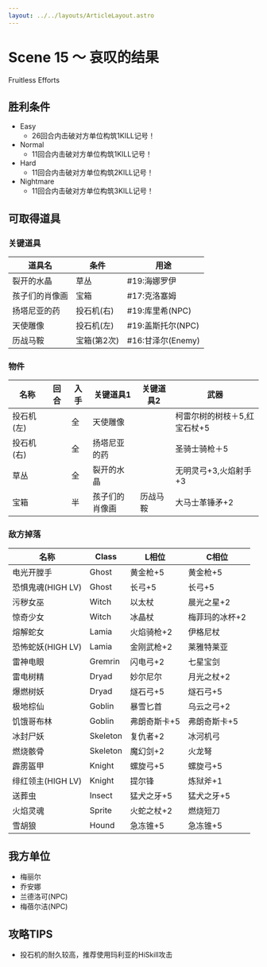 ```yaml
---
layout: ../../layouts/ArticleLayout.astro
---
```

# Scene 15 ～ 哀叹的结果  

Fruitless Efforts

## 胜利条件 

- Easy
  - 26回合内击破对方单位构筑1KILL记号！
- Normal
  - 11回合内击破对方单位构筑1KILL记号！
- Hard
  - 11回合内击破对方单位构筑2KILL记号！
- Nightmare
  - 11回合内击破对方单位构筑3KILL记号！

## 可取得道具 

### 关键道具

|道具名|条件|用途|
|---|---|---|
|裂开的水晶|草丛|#19:海娜罗伊|
|孩子们的肖像画|宝箱|#17:克洛塞姆|
|扬塔尼亚的药|投石机(右)|#19:库里希(NPC)|
|天使雕像|投石机(左)|#19:盖斯托尔(NPC)|
|历战马鞍|宝箱(第2次)|#16:甘泽尔(Enemy)|

### 物件

|名称|回合|入手|关键道具1|关键道具2|武器|
|---|---|---|---|---|---|
|投石机(左)||全|天使雕像||柯雷尔树的树枝＋5,红宝石杖+5|
|投石机(右)||全|扬塔尼亚的药||圣骑士骑枪＋5|
|草丛||全|裂开的水晶||无明灵弓+3,火焰射手+3|
|宝箱||半|孩子们的肖像画|历战马鞍|大马士革锤矛+2|

### 敌方掉落

|名称|Class|L相位|C相位|
|---|---|---|---|
|电光开膛手|Ghost|黄金枪+5|黄金枪+5|
|恐惧鬼魂(HIGH LV)|Ghost|长弓+5|长弓+5|
|污秽女巫|Witch|以太杖|晨光之星+2|
|惊奇少女|Witch|冰晶杖|梅菲玛的冰杯+2|
|熔解蛇女|Lamia|火焰骑枪+2|伊格尼杖|
|恐怖蛇妖(HIGH LV)|Lamia|金刚武枪+2|莱雅特莱亚|
|雷神电眼|Gremrin|闪电弓+2|七星宝剑|
|雷电树精|Dryad|妙尔尼尔|月光之杖+2|
|爆燃树妖|Dryad|燧石弓+5|燧石弓+5|
|极地棕仙|Goblin|暴雪匕首|乌云之弓+2|
|饥饿哥布林|Goblin|弗朗奇斯卡+5|弗朗奇斯卡+5|
|冰封尸妖|Skeleton|复仇者+2|冰河机弓|
|燃烧骸骨|Skeleton|魔幻剑+2|火龙弩|
|霹雳盔甲|Knight|螺旋弓+5|螺旋弓+5|
|绯红领主(HIGH LV)|Knight|提尔锋|炼狱斧+1|
|送葬虫|Insect|猛犬之牙+5|猛犬之牙+5|
|火焰灵魂|Sprite|火蛇之杖+2|燃烧短刀|
|雪胡狼|Hound|急冻锥+5|急冻锥+5|

## 我方单位 

- 梅丽尔
- 乔安娜
- 兰德洛可(NPC)
- 梅蓓尔洁(NPC)

## 攻略TIPS 

- 投石机的耐久较高，推荐使用玛利亚的HiSkill攻击
